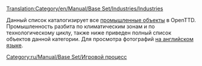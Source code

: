 [[Translation:Category/en/Manual/Base Set/Industries/Industries]]

Данный список каталогизирует все [[ru/Manual/Промышленность|промышленные объекты]] в OpenTTD. Промышленность разбита по климатическим зонам и по технологическому циклу, также ниже приведен полный список объектов данной категории. Для просмотра фотографий [[:Category:en/Manual/Base Set/Industries/Industries|на английском языке]].

[[Category:ru/Manual/Base Set/Игровой процесс]]